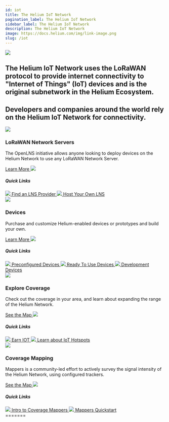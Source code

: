 ```yaml
---
id: iot
title: The Helium IoT Network
pagination_label: The Helium IoT Network
sidebar_label: The Helium IoT Network
description: The Helium IoT Network
image: https://docs.helium.com/img/link-image.png
slug: /iot
---
```



<div class="container" style={{ padding: 0, marginBottom: 60 }}>
  <div class="row">
    <div class="col col--12">
      <div class="flex" style={{ border: 'none' }}>
        <img className="headericon" src={useBaseUrl('img/network-iot/useheader.png')} />
        <div className="headertext">
          <h2 className="subtitle">
            The Helium IoT Network uses the LoRaWAN protocol to provide internet connectivity to
            "Internet of Things" (IoT) devices and is the original subnetwork in the Helium
            Ecosystem.
          </h2>
          <h2 className="subtitle">
            Developers and companies around the world rely on the Helium IoT Network for
            connectivity.
          </h2>
        </div>
      </div>
    </div>
  </div>
</div>

<div class="container" style={{ padding: 0 }}>
  <div class="row">
    <div class="col col--6" style={{ marginBottom: 100 }}>
      <img
        className="homeicon"
        style={{ maxWidth: 85 }}
        src={useBaseUrl('img/network-iot/use2.png')}
      />
      <h3>LoRaWAN Network Servers</h3>
      <p className="podtext">
        The OpenLNS initiative allows anyone looking to deploy devices on the Helium Network to
        use any LoRaWAN Network Server.
      </p>
      <a href="/iot/lorawan-network-servers">
        Learn More <img className="quicklinkarrow" src={useBaseUrl('img/icons/linkarrow.svg')} />
      </a>
      <h5>Quick Links</h5>
      <a className="block" href="/iot/find-a-lns-provider">
        <img className="docicon" src={useBaseUrl('img/icons/docicon.svg')} /> Find an LNS Provider
      </a>
      <a className="block" href="/iot/run-an-lns">
        <img className="docicon" src={useBaseUrl('img/icons/docicon.svg')} /> Host Your Own LNS
      </a>
    </div>
    <div class="col col--6" style={{ marginBottom: 100 }}>
      <img
        className="homeicon"
        style={{ maxWidth: 85 }}
        src={useBaseUrl('img/network-iot/use1.svg')}
      />
      <h3>Devices</h3>
      <p className="podtext">
        Purchase and customize Helium-enabled devices or prototypes and build your own.
      </p>
      <a href="/iot/devices">
        Learn More <img className="quicklinkarrow" src={useBaseUrl('img/icons/linkarrow.svg')} />
      </a>
      <h5>Quick Links</h5>
      <a className="block" href="https://www.helium.com/ecosystem">
        <img className="docicon" src={useBaseUrl('img/icons/docicon.svg')} /> Preconfigured Devices
      </a>
      <a className="block" href="/network-iot/devices/ready-to-use">
        <img className="docicon" src={useBaseUrl('img/icons/docicon.svg')} /> Ready To Use Devices
      </a>
      <a className="block" href="/network-iot/devices/development">
        <img className="docicon" src={useBaseUrl('img/icons/docicon.svg')} /> Development Devices
      </a>
    </div>
    <div class="col col--6" style={{ marginBottom: 100 }}>
      <img
        className="homeicon"
        style={{ maxWidth: 85 }}
        src={useBaseUrl('img/network-iot/use5.svg')}
      />
      <h3>Explore Coverage</h3>
      <p className="podtext">
        Check out the coverage in your area, and learn about expanding the range of the Helium
        Network.
      </p>
      <a href="https://explorer.helium.com">
        See the Map <img className="quicklinkarrow" src={useBaseUrl('img/icons/linkarrow.svg')} />
      </a>
      <h5>Quick Links</h5>
      <a className="block" href="/tokens/mine-iot/">
        <img className="docicon" src={useBaseUrl('img/icons/docicon.svg')} /> Earn IOT
      </a>
      <a className="block" href="/iot/hotspots">
        <img className="docicon" src={useBaseUrl('img/icons/docicon.svg')} /> Learn about IoT
        Hotspots
      </a>
    </div>
    <div class="col col--6" style={{ marginBottom: 100 }}>
      <img
        className="homeicon"
        style={{ maxWidth: 85 }}
        src={useBaseUrl('img/network-iot/use4.svg')}
      />
      <h3>Coverage Mapping</h3>
      <p className="podtext">
        Mappers is a community-led effort to actively survey the signal intensity of the Helium
        Network, using configured trackers.
      </p>
      <a href="https://mappers.helium.com">
        See the Map <img className="quicklinkarrow" src={useBaseUrl('img/icons/linkarrow.svg')} />
      </a>
      <h5>Quick Links</h5>
      <a className="block" href="/iot/coverage-mapping">
        <img className="docicon" src={useBaseUrl('img/icons/docicon.svg')} /> Intro to Coverage
        Mappers
      </a>
      <a className="block" href="/iot/coverage-mapping/quickstart">
        <img className="docicon" src={useBaseUrl('img/icons/docicon.svg')} /> Mappers Quickstart
      </a>
    </div>
  </div>
</div>
=======
<IOTPage />

